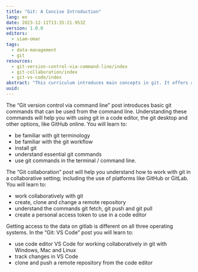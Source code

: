```yaml
---
title: "Git: A Concise Introduction"
lang: en
date: 2023-12-11T13:35:21.953Z
version: 1.0.0
editors:
  - siam-omar
tags:
  - data-management
  - git
resources:
  - git-version-control-via-command-line/index
  - git-collaboration/index
  - git-vs-code/index
abstract: "This curriculum introduces main concepts in git. It offers a step-by-step tutorial for beginners to get started with git, a free and open-source version control system."
uuid:
---
```

The “Git version control via command line” post introduces basic git commands that can be used from the command line. Understanding these commands will help you with using git in a code editor, the git desktop and other options, like GitHub online. You will learn to:

* be familiar with git terminology
* be familiar with the git workflow
* install git
* understand essential git commands
* use git commands in the terminal / command line.

The “Git collaboration” post will help you understand how to work with git in a collaborative setting; including the use of platforms like GitHub or GitLab. You will learn to:
* work collaboratively with git
* create, clone and change a remote repository
* understand the commands git fetch, git push and git pull
* create a personal access token to use in a code editor

Getting access to the data on gitlab is different on all three operating systems.
In the “Git: VS Code” post you will learn to:
* use code editor VS Code for working collaboratively in git with Windows, Mac and Linux
* track changes in VS Code
* clone and push a remote repository from the code editor
